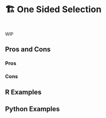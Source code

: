 # 🏗️ One Sided Selection {#sec-imbalenced-one-sided}

::: {style="visibility: hidden; height: 0px;"}
## One Sided Selection
:::

WIP

## Pros and Cons

### Pros

### Cons

## R Examples

## Python Examples

